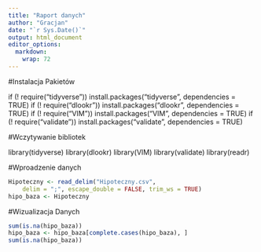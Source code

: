 ```yaml
---
title: "Raport danych"
author: "Gracjan"
date: "`r Sys.Date()`"
output: html_document
editor_options: 
  markdown: 
    wrap: 72
---
```


#Instalacja Pakietów

if (! require("tidyverse")) install.packages("tidyverse", dependencies = TRUE)
if (! require("dlookr")) install.packages("dlookr", dependencies = TRUE)
if (! require("VIM")) install.packages("VIM", dependencies = TRUE)
if (! require("validate")) install.packages("validate", dependencies = TRUE)

#Wczytywanie bibliotek

library(tidyverse)
library(dlookr)
library(VIM)
library(validate)
library(readr)


#Wproadzenie danych

```r
Hipoteczny <- read_delim("Hipoteczny.csv", 
    delim = ";", escape_double = FALSE, trim_ws = TRUE)
hipo_baza <- Hipoteczny
```

#Wizualizacja Danych

```r
sum(is.na(hipo_baza))
hipo_baza <- hipo_baza[complete.cases(hipo_baza), ]
sum(is.na(hipo_baza))

```
